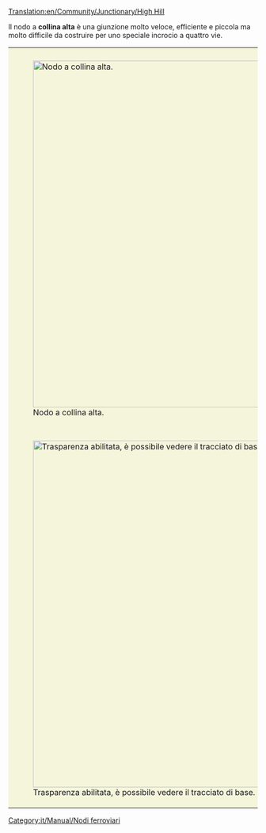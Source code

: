 [[Translation:en/Community/Junctionary/High Hill]]

{{it/Community/Nodo/Nodi ferroviari}}

Il nodo a '''collina alta''' è una giunzione molto veloce, efficiente e piccola ma molto difficile da costruire per uno speciale incrocio a quattro vie.

{{it/Community/Nodo/Requisiti nodo|Costoso|3|1|1|1|1|0|1|1|0|0|1||I treni guasti bloccano solo la propria linea.|
* Gestisce un numero molto grande di treni alla volta.
* Usa indicazioni speciali
* Piccola area necessaria per realizzarlo (10x12)
* quattro livelli (sei tunnel in tre livelli e due ponti al livello superiore).
* Nessuno o alcune curve strette (vedere versione migliorata per l'alta velocità).
* Nessuno stallo o intralcio tra i treni è possibile.
* Nessuna unione o divisione delle linee nel nodo.
* Possibilità di gestire linee singole e doppie linee. Questo è il motivo per cui non vengono utilizzate unioni o divisioni. Fallo secondo i tuoi desideri.
}}

{|style="border: 0px; margin: 5px auto 25px auto; Border-collapse: separate;" cellspacing="10"
|style="padding: 10px 10px 5px; 10px; background-color: #F5F5DC;"|[[File:en/Community/Junctionary/HighHill.png|center|thumb|700px|Nodo a collina alta.]]
|-
|style="padding: 10px 10px 5px; 10px; background-color: #F5F5DC;"|[[File:en/Community/Junctionary/HighHillX.png|center|thumb|700px|Trasparenza abilitata, è possibile vedere il tracciato di base.]]
|}

[[Category:it/Manual/Nodi ferroviari]]